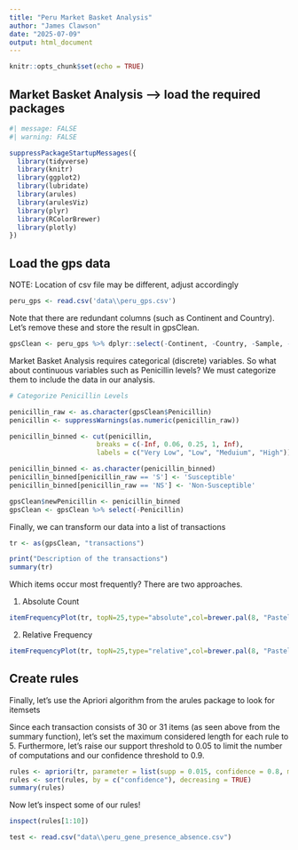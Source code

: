 ```yaml
---
title: "Peru Market Basket Analysis"
author: "James Clawson"
date: "2025-07-09"
output: html_document
---
```


```r
knitr::opts_chunk$set(echo = TRUE)
```

## Market Basket Analysis --> load the required packages

```r
#| message: FALSE
#| warning: FALSE

suppressPackageStartupMessages({
  library(tidyverse)
  library(knitr)
  library(ggplot2)
  library(lubridate)
  library(arules)
  library(arulesViz)
  library(plyr)
  library(RColorBrewer)
  library(plotly)
})

```


## Load the gps data

NOTE: Location of csv file may be different, adjust accordingly

```r
peru_gps <- read.csv('data\\peru_gps.csv')
```

Note that there are redundant columns (such as Continent and Country). Let's remove these and store the result in gpsClean.
```r
gpsClean <- peru_gps %>% dplyr::select(-Continent, -Country, -Sample, -Sample_name, -Public_name, -Lane_id, -Year, -ERS)
```

Market Basket Analysis requires categorical (discrete) variables. So what about continuous variables such as Penicillin levels? We must categorize them to include the data in our analysis.
```r
# Categorize Penicillin Levels

penicillin_raw <- as.character(gpsClean$Penicillin)
penicillin <- suppressWarnings(as.numeric(penicillin_raw))

penicillin_binned <- cut(penicillin,
                      breaks = c(-Inf, 0.06, 0.25, 1, Inf),
                      labels = c("Very Low", "Low", "Meduium", "High"))

penicillin_binned <- as.character(penicillin_binned)
penicillin_binned[penicillin_raw == 'S'] <- 'Susceptible'
penicillin_binned[penicillin_raw == 'NS'] <- 'Non-Susceptible'

gpsClean$newPenicillin <- penicillin_binned
gpsClean <- gpsClean %>% select(-Penicillin)
```


Finally, we can transform our data into a list of transactions
```r
tr <- as(gpsClean, "transactions")
```

```r
print("Description of the transactions")
summary(tr)
```

Which items occur most frequently? There are two approaches.

1) Absolute Count
```r
itemFrequencyPlot(tr, topN=25,type="absolute",col=brewer.pal(8, "Pastel2"),main = "gpsClean transaction count")
```

2) Relative Frequency
```r
itemFrequencyPlot(tr, topN=25,type="relative",col=brewer.pal(8, "Pastel2"),main = "gpsClean transaction count")
```


## Create rules

Finally, let's use the Apriori algorithm from the arules package to look for itemsets

Since each transaction consists of 30 or 31 items (as seen above from the summary function), let's set the maximum considered length for each rule to 5. Furthermore, let's raise our support threshold to 0.05 to limit the number of computations and our confidence threshold to 0.9.

```r
rules <- apriori(tr, parameter = list(supp = 0.015, confidence = 0.8, maxlen = 4), control = list(verbose = TRUE))
rules <- sort(rules, by = c("confidence"), decreasing = TRUE)
summary(rules)
```

Now let's inspect some of our rules!
```r
inspect(rules[1:10])
```


```r
test <- read.csv("data\\peru_gene_presence_absence.csv")
```